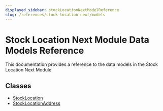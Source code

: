 ```yaml
---
displayed_sidebar: stockLocationNextModelReference
slug: /references/stock-location-next/models
---
```



# Stock Location Next Module Data Models Reference

This documentation provides a reference to the data models in the Stock Location Next Module

## Classes

- [StockLocation](../../stock_location_next_models/classes/stock_location_next_models.StockLocation/page.mdx)
- [StockLocationAddress](../../stock_location_next_models/classes/stock_location_next_models.StockLocationAddress/page.mdx)
